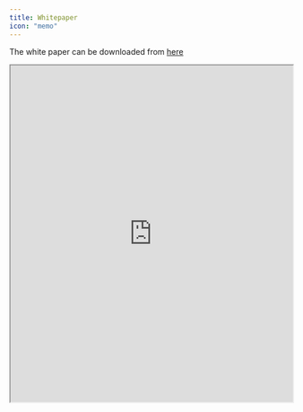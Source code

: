 ```yaml
---
title: Whitepaper
icon: "memo"
---
```


The white paper can be downloaded from [here](https://docs.google.com/document/d/1NeYj6rGjcHFhZ1lsV5-m4vhAEHG_1sISV3cmufB9jFQ/edit?usp=sharing)

<iframe src="https://docs.google.com/document/d/1NeYj6rGjcHFhZ1lsV5-m4vhAEHG_1sISV3cmufB9jFQ/preview" width="100%" height="600px"></iframe>